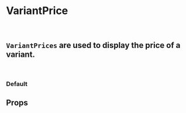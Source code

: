 
<Meta of={VariantPriceStories} />

# VariantPrice

<br />

## `VariantPrices` are used to display the price of a variant.

<br />

### Default

<Canvas>
  <Story of={VariantPriceStories.Default} />
</Canvas>

## Props

<ArgsTable of={VariantPrice} />
